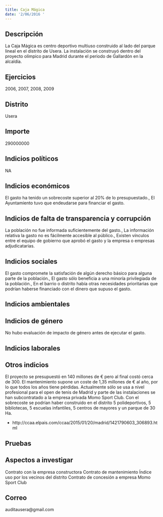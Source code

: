 ```yaml
---
title: Caja Mágica
date: '2/06/2016 '
---
```



## Descripción
La Caja Mágica es centro deportivo multiuso construido al lado del parque lineal en el distrito de Usera. La instalación se construyó dentro del proyecto olímpico para Madrid durante el periodo de Gallardón en la alcaldía. 


## Ejercicios
2006, 2007, 2008, 2009


## Distrito
Usera


## Importe
290000000


## Indicios políticos
NA


## Indicios económicos
El gasto ha tenido un sobrecoste superior al 20% de lo presupuestado., El Ayuntamiento tuvo que endeudarse para financiar el gasto.


## Indicios de falta de transparencia y corrupción
La población no fue informada suficientemente del gasto., La información relativa la gasto no es fácilmente accesible al público., Existen vínculos entre el equipo de gobierno que aprobó el gasto y la empresa o empresas adjudicatarias.


## Indicios sociales
El gasto compromete la satisfación de algún derecho básico para alguna parte de la población., El gasto sólo beneficia a una minoría privilegiada de la población., En el barrio o distrito había otras necesidades prioritarias que podrían haberse financiado con el dinero que supuso el gasto.


## Indicios ambientales



## Indicios de género
No hubo evaluación de impacto de género antes de ejecutar el gasto.


## Indicios laborales



## Otros indicios
El proyecto se presupuestó en 140 millones de € pero al final costó cerca de 300.
El mantenimiento supone un coste de 1,35 millones de € al año, por lo que todos los años tiene pérdidas.
Actualmente sólo se usa a nivel profesional para el open de tenis de Madrid y parte de las instalaciones se han subcontratado a la empresa privada Momo Sport Club.
Con el sobrecoste se podrían haber construido en el distrito 5 polideportivos, 5 bibliotecas, 5 escuelas infantiles, 5 centros de mayores y un parque de 30 Ha.

- http://ccaa.elpais.com/ccaa/2015/01/20/madrid/1421790603_306893.html


## Pruebas



## Aspectos a investigar
Contrato con la empresa constructora
Contrato de mantenimiento
Índice uso por los vecinos del distrito 
Contrato de concesión a empresa Momo Sport Club


## Correo
auditausera@gmail.com


